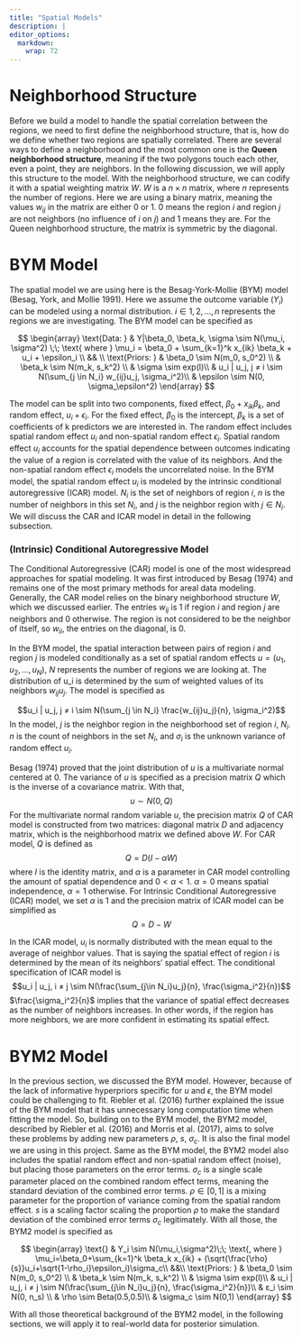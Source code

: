 ```yaml
---
title: "Spatial Models"
description: |
editor_options: 
  markdown: 
    wrap: 72
---
```


# Neighborhood Structure

Before we build a model to handle the spatial correlation between the
regions, we need to first define the neighborhood structure, that is,
how do we define whether two regions are spatially correlated. There are
several ways to define a neighborhood and the most common one is the
**Queen neighborhood structure**, meaning if the two polygons touch each
other, even a point, they are neighbors. In the following discussion, we
will apply this structure to the model. With the neighborhood structure,
we can codify it with a spatial weighting matrix $W$. $W$ is a
$n \times n$ matrix, where $n$ represents the number of regions. Here we
are using a binary matrix, meaning the values $w_{ij}$ in the matrix are
either 0 or 1. 0 means the region $i$ and region $j$ are not neighbors
(no influence of $i$ on $j$) and 1 means they are. For the Queen
neighborhood structure, the matrix is symmetric by the diagonal.

# BYM Model

The spatial model we are using here is the Besag-York-Mollie (BYM) model
(Besag, York, and Mollie 1991). Here we assume the outcome variable
($Y_i$) can be modeled using a normal distribution. $i \in {1, 2, …, n}$
represents the regions we are investigating. The BYM model can be
specified as

$$
\begin{array}
\text{Data: } & Y|\beta_0, \beta_k, \sigma \sim N(\mu_i, \sigma^2) \;\;
\text{ where } \mu_i = \beta_0 + \sum_{k=1}^k x_{ik} \beta_k + u_i + \epsilon_i \\
&& \\
\text{Priors: } & \beta_0 \sim N(m_0, s_0^2) \\
& \beta_k \sim N(m_k, s_k^2) \\
& \sigma \sim exp(l)\\
& u_i | u_j, j ≠ i \sim N(\sum_{j \in N_i} w_{ij}u_j, \sigma_i^2)\\
& \epsilon \sim N(0, \sigma_\epsilon^2)
\end{array}
$$

The model can be split into two components, fixed effect,
$\beta_0 + x_{ik}\beta_k$, and random effect, $u_i + \epsilon_i$. For
the fixed effect, $\beta_0$ is the intercept, $\beta_k$ is a set of
coefficients of k predictors we are interested in. The random effect
includes spatial random effect $u_i$ and non-spatial random effect
$\epsilon_i$. Spatial random effect $u_i$ accounts for the spatial
dependence between outcomes indicating the value of a region is
correlated with the value of its neighbors. And the non-spatial random
effect $\epsilon_i$ models the uncorrelated noise. In the BYM model, the
spatial random effect $u_i$ is modeled by the intrinsic conditional
autoregressive (ICAR) model. $N_i$ is the set of neighbors of region
$i$, $n$ is the number of neighbors in this set $N_i$, and $j$ is the
neighbor region with $j \in N_i$. We will discuss the CAR and ICAR model
in detail in the following subsection.

### (Intrinsic) Conditional Autoregressive Model

The Conditional Autoregressive (CAR) model is one of the most widespread
approaches for spatial modeling. It was first introduced by Besag (1974)
and remains one of the most primary methods for areal data modeling.
Generally, the CAR model relies on the binary neighborhood structure
$W$, which we discussed earlier. The entries $w_{ij}$ is 1 if region $i$
and region $j$ are neighbors and 0 otherwise. The region is not
considered to be the neighbor of itself, so $w_{ii}$, the entries on the
diagonal, is 0.

In the BYM model, the spatial interaction between pairs of region $i$
and region $j$ is modeled conditionally as a set of spatial random
effects $u = (u_1, u_2, …, u_N)$, $N$ represents the number of regions
we are looking at. The distribution of u_i is determined by the sum of
weighted values of its neighbors $w_{ij}u_j$. The model is specified as

$$u_i | u_j, j ≠ i \sim N(\sum_{j \in N_i} \frac{w_{ij}u_j}{n}, \sigma_i^2)$$
In the model, $j$ is the neighbor region in the neighborhood set of
region $i$, $N_i$. $n$ is the count of neighbors in the set $N_i$, and
$\sigma_i$ is the unknown variance of random effect $u_i$.

Besag (1974) proved that the joint distribution of $u$ is a multivariate
normal centered at 0. The variance of $u$ is specified as a precision
matrix $Q$ which is the inverse of a covariance matrix. With that,
$$u \sim N(0, Q)$$ For the multivariate normal random variable $u$, the
precision matrix $Q$ of CAR model is constructed from two matrices:
diagonal matrix $D$ and adjacency matrix, which is the neighborhood
matrix we defined above $W$. For CAR model, $Q$ is defined as
$$Q = D(I - \alpha W)$$ where $I$ is the identity matrix, and $\alpha$
is a parameter in CAR model controlling the amount of spatial dependence
and $0 < \alpha < 1$. $\alpha = 0$ means spatial independence,
$\alpha = 1$ otherwise. For Intrinsic Conditional Autoregressive (ICAR)
model, we set $\alpha$ is 1 and the precision matrix of ICAR model can
be simplified as $$Q = D - W$$

In the ICAR model, $u_i$ is normally distributed with the mean equal to
the average of neighbor values. That is saying the spatial effect of
region $i$ is determined by the mean of its neighbors' spatial effect.
The conditional specification of ICAR model is
$$u_i | u_j, i ≠ j \sim N(\frac{\sum_{j\in N_i}u_j}{n}, \frac{\sigma_i^2}{n})$$
$\frac{\sigma_i^2}{n}$ implies that the variance of spatial effect
decreases as the number of neighbors increases. In other words, if the
region has more neighbors, we are more confident in estimating its
spatial effect.

# BYM2 Model

In the previous section, we discussed the BYM model. However, because of
the lack of informative hyperpriors specific for $u$ and $\epsilon$, the
BYM model could be challenging to fit. Riebler et al. (2016) further
explained the issue of the BYM model that it has unnecessary long
computation time when fitting the model. So, building on to the BYM
model, the BYM2 model, described by Riebler et al. (2016) and Morris et
al. (2017), aims to solve these problems by adding new parameters
$\rho$, $s$, $\sigma_c$. It is also the final model we are using in this
project. Same as the BYM model, the BYM2 model also includes the spatial
random effect and non-spatial random effect (noise), but placing those
parameters on the error terms. $\sigma_c$ is a single scale parameter
placed on the combined random effect terms, meaning the standard
deviation of the combined error terms. $\rho \in [0, 1]$ is a mixing
parameter for the proportion of variance coming from the spatial random
effect. $s$ is a scaling factor scaling the proportion $\rho$ to make
the standard deviation of the combined error terms $\sigma_c$
legitimately. With all those, the BYM2 model is specified as

$$
\begin{array}
\text{} & Y_i \sim N(\mu_i,\sigma^2)\;\;
\text{, where } \mu_i=\beta_0+\sum_{k=1}^k \beta_k x_{ik} + (\sqrt{\frac{\rho}{s}}u_i+\sqrt{1-\rho_i}\epsilon_i)\sigma_c\\
&&\\
\text{Priors: } & \beta_0 \sim N(m_0, s_0^2) \\
& \beta_k \sim N(m_k, s_k^2) \\
& \sigma \sim exp(l)\\
& u_i | u_j, i ≠ j \sim N(\frac{\sum_{j\in N_i}u_j}{n}, \frac{\sigma_i^2}{n})\\
& ε_i \sim N(0, n_s) \\
& \rho \sim Beta(0.5,0.5)\\
& \sigma_c \sim N(0,1)
\end{array}
$$

With all those theoretical background of the BYM2 model, in the
following sections, we will apply it to real-world data for posterior
simulation.

